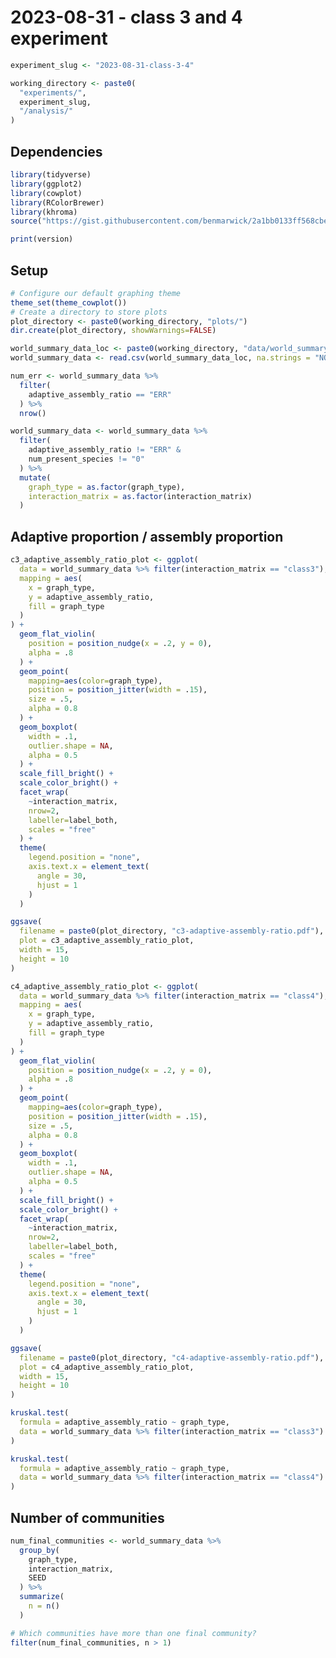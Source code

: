 # 2023-08-31 - class 3 and 4 experiment

```r
experiment_slug <- "2023-08-31-class-3-4"

working_directory <- paste0(
  "experiments/",
  experiment_slug,
  "/analysis/"
)
```

## Dependencies

```r
library(tidyverse)
library(ggplot2)
library(cowplot)
library(RColorBrewer)
library(khroma)
source("https://gist.githubusercontent.com/benmarwick/2a1bb0133ff568cbe28d/raw/fb53bd97121f7f9ce947837ef1a4c65a73bffb3f/geom_flat_violin.R")
```

```r
print(version)
```

## Setup

```r
# Configure our default graphing theme
theme_set(theme_cowplot())
# Create a directory to store plots
plot_directory <- paste0(working_directory, "plots/")
dir.create(plot_directory, showWarnings=FALSE)
```

```r
world_summary_data_loc <- paste0(working_directory, "data/world_summary.csv")
world_summary_data <- read.csv(world_summary_data_loc, na.strings = "NONE")

num_err <- world_summary_data %>%
  filter(
    adaptive_assembly_ratio == "ERR"
  ) %>%
  nrow()

world_summary_data <- world_summary_data %>%
  filter(
    adaptive_assembly_ratio != "ERR" &
    num_present_species != "0"
  ) %>%
  mutate(
    graph_type = as.factor(graph_type),
    interaction_matrix = as.factor(interaction_matrix)
  )


```

## Adaptive proportion / assembly proportion

```r
c3_adaptive_assembly_ratio_plot <- ggplot(
  data = world_summary_data %>% filter(interaction_matrix == "class3"),
  mapping = aes(
    x = graph_type,
    y = adaptive_assembly_ratio,
    fill = graph_type
  )
) +
  geom_flat_violin(
    position = position_nudge(x = .2, y = 0),
    alpha = .8
  ) +
  geom_point(
    mapping=aes(color=graph_type),
    position = position_jitter(width = .15),
    size = .5,
    alpha = 0.8
  ) +
  geom_boxplot(
    width = .1,
    outlier.shape = NA,
    alpha = 0.5
  ) +
  scale_fill_bright() +
  scale_color_bright() +
  facet_wrap(
    ~interaction_matrix,
    nrow=2,
    labeller=label_both,
    scales = "free"
  ) +
  theme(
    legend.position = "none",
    axis.text.x = element_text(
      angle = 30,
      hjust = 1
    )
  )

ggsave(
  filename = paste0(plot_directory, "c3-adaptive-assembly-ratio.pdf"),
  plot = c3_adaptive_assembly_ratio_plot,
  width = 15,
  height = 10
)
```

```r
c4_adaptive_assembly_ratio_plot <- ggplot(
  data = world_summary_data %>% filter(interaction_matrix == "class4"),
  mapping = aes(
    x = graph_type,
    y = adaptive_assembly_ratio,
    fill = graph_type
  )
) +
  geom_flat_violin(
    position = position_nudge(x = .2, y = 0),
    alpha = .8
  ) +
  geom_point(
    mapping=aes(color=graph_type),
    position = position_jitter(width = .15),
    size = .5,
    alpha = 0.8
  ) +
  geom_boxplot(
    width = .1,
    outlier.shape = NA,
    alpha = 0.5
  ) +
  scale_fill_bright() +
  scale_color_bright() +
  facet_wrap(
    ~interaction_matrix,
    nrow=2,
    labeller=label_both,
    scales = "free"
  ) +
  theme(
    legend.position = "none",
    axis.text.x = element_text(
      angle = 30,
      hjust = 1
    )
  )

ggsave(
  filename = paste0(plot_directory, "c4-adaptive-assembly-ratio.pdf"),
  plot = c4_adaptive_assembly_ratio_plot,
  width = 15,
  height = 10
)
```

```r
kruskal.test(
  formula = adaptive_assembly_ratio ~ graph_type,
  data = world_summary_data %>% filter(interaction_matrix == "class3")
)

kruskal.test(
  formula = adaptive_assembly_ratio ~ graph_type,
  data = world_summary_data %>% filter(interaction_matrix == "class4")
)
```

## Number of communities

```r
num_final_communities <- world_summary_data %>%
  group_by(
    graph_type,
    interaction_matrix,
    SEED
  ) %>%
  summarize(
    n = n()
  )

# Which communities have more than one final community?
filter(num_final_communities, n > 1)
```